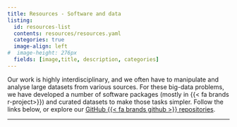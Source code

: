 ```yaml
---
title: Resources - Software and data
listing:
  id: resources-list
  contents: resources/resources.yaml
  categories: true
  image-align: left
#  image-height: 276px
  fields: [image,title, description, categories]
---
```


Our work is highly interdisciplinary, and we often have to manipulate and analyse large datasets from various sources. For these big-data problems, we have developed a number of software packages (mostly in {{< fa brands r-project>}}) and curated datasets to make those tasks simpler. Follow the links below, or explore our [GitHub {{< fa brands github >}} repositories](https://github.com/EvolEcolGroup).

------------------------------------------------------------------------

:::{#resources-list}
:::
